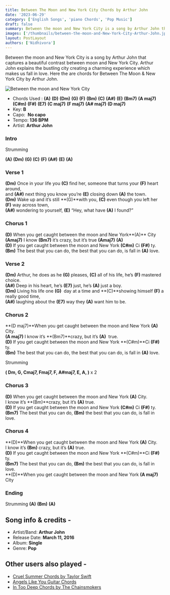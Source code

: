 ```yaml
---
title: Between The Moon and New York City Chords by Arthur John
date: '2023-06-29'
category: ['English Songs', 'piano Chords', 'Pop Music']
draft: false
summary: Between the moon and New York City is a song by Arthur John that captures a beautiful contrast between moon and New York City. Arthur John explains the bustling city creating a charming experience which makes us fall in love. Here the are chords for Between The Moon &amp; New York City by Arthur John.
images: ['/thumbnails/between-the-moon-and-New-York-City-Arthur-John.jpg']
layout: PostLayout
authors: ['Nidhivora']
---
```


Between the moon and New York City is a song by Arthur John that captures a beautiful contrast between moon and New York City. Arthur John explains the bustling city creating a charming experience which makes us fall in love. Here the are chords for Between The Moon & New York City by Arthur John.

![Between the moon and New York City](/thumbnails/between-the-moon-and-New-York-City-Arthur-John.jpg)

- Chords Used : **(A)** **(D)** **(Dm)** **(G)** **(F)** **(Bm)** **(C)** **(A#)** **(E)** **(Bm7)** **(A maj7)** **(C#m)** **(F#)** **(E7)** **(C maj7)** **(F maj7)** **(A# maj7)** **(D maj7)**
- Key: **B**
- Capo:  **No capo**
- Tempo: **136 BPM**
- Artist: **Arthur John**

### Intro

Strumming

**(A)** **(Dm)** **(G)** **(C)** **(F)** **(A#)** **(E)** **(A)**

### Verse 1

**(Dm)** Once in your life you **(C)** find her, someone that turns your **(F)** heart around,\
and **(A#)** next thing you know you’re **(E)** closing down **(A)** the town.\
**(Dm)** Wake up and it’s still **(G)**with you, **(C)** even though you left her **(F)** way across town,\
**(A#)** wondering to yourself, **(E)** “Hey, what have **(A)** I found?”

### Chorus 1

**(D)** When you get caught between the moon and New York**(A)** City\
**(Amaj7)** I know **(Bm7)** it’s crazy, but it’s true **(Amaj7)** **(A)**\
**(D)** If you get caught between the moon and New York **(C#m)** Ci **(F#)** ty.\
**(Bm)** The best that you can do, the best that you can do, is fall in **(A)** love.

### Verse 2

**(Dm)** Arthur, he does as he **(G)** pleases, **(C)** all of his life, he’s **(F)** mastered choice.\
**(A#)** Deep in his heart, he’s **(E7)** just, he’s **(A)** just a boy.\
**(Dm)** Living his life one **(G)**  day at a time and **(C)**showing himself **(F)** a really good time,\
**(A#)** laughing about the **(E7)** way they **(A)** want him to be.

### Chorus 2

**(D maj7)**When you get caught between the moon and New York **(A)** City.\
**(A maj7)** I know it’s **(Bm7)**crazy, but it’s **(A)**  true.\
**(D)** If you get caught between the moon and New York **(C#m)**Ci **(F#)** ty.\
**(Bm)** The best that you can do, the best that you can do, is fall in **(A)** love.

Strumming

**( Dm, G, Cmaj7, Fmaj7, F, A#maj7, E, A, )** x 2

### Chorus 3

**(D)** When you get caught between the moon and New York **(A)** City.\
I know it’s **(Bm)**crazy, but it’s **(A)** true.\
**(D)** If you get caught between the moon and New York **(C#m)** Ci **(F#)** ty.\
**(Bm7)** The best that you can do, **(Bm)** the best that you can do, is fall in love.

### Chorus 4

**(D)**When you get caught between the moon and New York **(A)** City.\
I know it’s **(Bm)** crazy, but it’s **(A)** true.\
**(D)** If you get caught between the moon and New York **(C#m)**Ci **(F#)** ty.\
**(Bm7)** The best that you can do, **(Bm)** the best that you can do, is fall in love.\
**(D)**When you get caught between the moon and New York **(A maj7)** City

### Ending 

Strumming **(A)** **(Bm)** **(A)**

## Song info & credits -

- Artist/Band: **Arthur John**
- Release Date: **March 11, 2016**
- Album: **Single**
- Genre: **Pop**

## Other users also played -

- [Cruel Summer Chords by Taylor Swift](https://www.chordsco.com/chords/cruel-summer-guitar-chords-by-taylor-swift)
- [Angels Like You Guitar Chords](https://www.chordsco.com/chords/angels-like-you-guitar-chords)
- [In Too Deep Chords by The Chainsmokers](https://www.chordsco.com/chords/in-too-deep-chords-by-the-chainsmokers)
